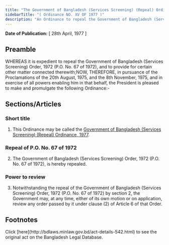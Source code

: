 ```yaml
---
title: "The Government of Bangladesh (Services Screening) (Repeal) Ordinance, 1977"
sidebarTitle: "( Ordinance NO. XV OF 1977 )"
description: "An Ordinance to repeal the Government of Bangladesh (Services Screening) Order, 1972."
---
```


**Date of Publication:** [ 28th April, 1977 ]

## Preamble

WHEREAS it is expedient to repeal the Government of Bangladesh (Services Screening) Order, 1972 (P.O. No. 67 of 1972), and to provide for certain other matter connected therewith;NOW, THEREFORE, in pursuance of the Proclamations of the 20th August, 1975, and the 8th November, 1975, and in exercise of all powers enabling him in that behalf, the President is pleased to make and promulgate the following Ordinance:-

## Sections/Articles

### Short title

1. This Ordinance may be called the [Government of Bangladesh (Services Screening) (Repeal) Ordinance, 1977](/laws/volume-20/act-542 "Government of Bangladesh (Services Screening) (Repeal) Ordinance, 1977").

### Repeal of P.O. No. 67 of 1972

2. The Government of Bangladesh (Services Screening) Order, 1972 (P.O. No. 67 of 1972), is hereby repealed.

### Power to review

3. Notwithstanding the repeal of the Government of Bangladesh (Services Screening) Order, 1972 (P.O. No. 67 of 1972) by section 2, the Government may, at any time, either of its own motion or on application, review any order passed by it under clause (2) of Article 6 of that Order.

## Footnotes

<Note>
  Click [here](http://bdlaws.minlaw.gov.bd/act-details-542.html) to see the original act on the Bangladesh Legal Database.
</Note>
